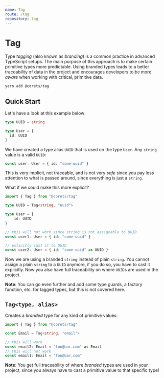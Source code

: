 ```yaml
---
name: Tag
route: /tag
repository: tag
---
```


# Tag

Type *tagging* (also known as *branding*) is a common practice in advanced TypeScript setups. The main purpose of this approach is to make certain primitive types more predictable. Using branded types leads to a better traceability of data in the project and encourages developers to be more *aware* when working with critical, primitive data.

```bash
yarn add @corets/tag
```

## Quick Start

Let's have a look at this example below:

```ts
type UUID = string

type User = {
  id: UUID
}
```

We have created a type alias `UUID` that is used on the type `User`. Any `string` value is a valid `UUID`:

```ts
const user: User = { id: "some-uuid" }
```

This is very implicit, not traceable, and is not very *safe* since you pay less attention to what is passed around, since everything is just a `string`.

What if we could make this more explicit?

```ts
import { Tag } from "@corets/tag"

type UUID = Tag<string, "uuid">

type User = {
    id: UUID
}

// this will not work since string is not assignable to UUID
const user1: User = { id: "some-uuid" }

// exlicitly cast it to UUID
const user2: User = { id: "some-uuid" as UUID }
```

Now we are using a branded `string` instead of plain `string`. You cannot assign a plain `string` to a `UUID` anymore, if you do so, you have to cast it explicitly. Now you also have full traceability on where `UUID`s are used in the project.

**Note:** You can go even further and add some type guards, a factory function, etc. for tagged types, but this is not covered here.

## `Tag<type, alias>`

Creates a *branded* type for any kind of primitive values:

```ts
import { Tag } from "@corets/tag"

const Email = Tag<string, "email">

// this will work
const email2: Email = "foo@bar.com" as Email
// this will not work
const email1: Email = "foo@bar.com"
```

**Note:** You get full traceability of where *branded* types are used in your project, since you always have to cast a primitive value to that specific type!
